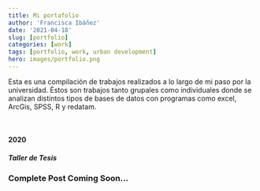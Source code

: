 ```yaml
---
title: Mi portafolio
author: 'Francisca Ibáñez'
date: '2021-04-18'
slug: [portfolio]
categories: [work]
tags: [portfolio, work, urban development]
hero: images/portfolio.png
---
```




Esta es una compilación de trabajos realizados a lo largo de mi paso por la universidad. Éstos son trabajos tanto grupales como individuales donde se analizan distintos tipos de bases de datos con programas como excel, ArcGis, SPSS, R y redatam.


<br>

#### 2020
##### Taller de Tesis



### Complete Post Coming Soon...
